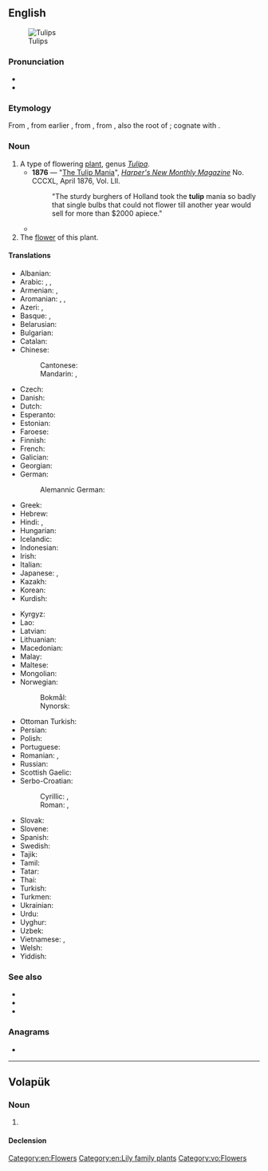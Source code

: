 {{also|TULIP}}
==English==
[[Image:Tulip - floriade canberra.jpg|thumb|Tulips]]

===Pronunciation===
* {{IPA|/ˈtjuːlɪp/|lang=en}}
* {{audio|en-us-tulip.ogg|Audio (US)|lang=en}}

===Etymology===
From {{etyl|fr|en}} {{m|fr|tulipe}}, from earlier {{m|fr|tulipan}}, from {{etyl|tr|en}} {{m|tr|tülbent||fine muslin, turban}}, from {{etyl|fa|en}} {{m|fa|دلبند|tr=dolband||turban}}, also the root of {{term|turban}}; cognate with {{cog|mzn|تولیپ||tulip|sc=fa-Arab}}.

===Noun===
{{en-noun}}

# A type of flowering [[plant]], genus ''[[Tulipa]]''.
#* '''1876''' — "[[s:The Tulip Mania|The Tulip Mania]]", ''[[w:Harper's Magazine|Harper's New Monthly Magazine]]'' No. CCCXL, April 1876, Vol. LII.
#*: "The sturdy burghers of Holland took the '''tulip''' mania so badly that single bulbs that could not flower till another year would sell for more than $2000 apiece."
#* {{quote-book|year=1918|author={{w|W. B. Maxwell}}|chapter=10
|title=[http://openlibrary.org/works/OL1097634W The Mirror and the Lamp]
|passage=He looked round the poor room, at the distempered walls, and the bad engravings in meretricious frames, the crinkly paper and wax flowers on the chiffonier; and he thought of a room like Father Bryan's, with panelling, with cut glass, with '''tulips''' in silver pots, such a room as he had hoped to have for his own.}}
# The [[flower]] of this plant.

====Translations====
{{trans-top|plant}}
* Albanian: {{t|sq|tulipani}}
* Arabic: {{t|ar|خُزَامَى}}, {{t|ar|تُولِيب|m}}, {{t|ar|لَعْلَع|m}}
* Armenian: {{t+|hy|վարդակակաչ}}, {{t+|hy|կակաչ}}
* Aromanian: {{t|rup|pãteadzã|f}}, {{t|rup|lalei|f}}, {{t|rup|tulipã|f}}
* Azeri: {{t+|az|tülpan}}, {{t+|az|dağlaləsi}}
* Basque: {{t|eu|idibihotz}}, {{t|eu|kukupel}}
* Belarusian: {{t|be|цюльпан|m|tr=cjulʹpán|sc=Cyrl}}
* Bulgarian: {{t|bg|лале|f|tr=lalé|sc=Cyrl}}
* Catalan: {{t+|ca|tulipa|f}}
* Chinese:
*: Cantonese: {{t|yue|鬱金香|tr=wat1 gam1 hoeng1|sc=Hani}}
*: Mandarin: {{t+|cmn|鬱金香|sc=Hani}}, {{t+|cmn|郁金香|tr=yùjīnxiāng|sc=Hani}}
* Czech: {{t+|cs|tulipán|m}}
* Danish: {{t+|da|tulipan|c}}
* Dutch: {{t+|nl|tulp|f}}
* Esperanto: {{t|eo|tulipo}}
* Estonian: {{t|et|tulp}}
* Faroese: {{t|fo|tulipan|f}}
* Finnish: {{t+|fi|tulppaani}}
* French: {{t+|fr|tulipe|f}}
* Galician: {{t+|gl|tulipán|m}}
* Georgian: {{t|ka|ტიტა}}
* German: {{t+|de|Tulpe|f}}
*: Alemannic German: {{t|gsw|Tulipaane|f}}
* Greek: {{t+|el|τουλίπα|f}}
* Hebrew: {{t+|he|צבעוני|tr=tzivoni|sc=Hebr}}
* Hindi: {{t|hi|ट्यूलिप|tr=ṭyūlip|sc=Deva}}, {{t+|hi|लाला|tr=lālā|sc=Deva}}
* Hungarian: {{t+|hu|tulipán}}
* Icelandic: {{t|is|túlípani|m}}
* Indonesian: {{t+|id|tulip}}
* Irish: {{t|ga|tiúilip|f}}
* Italian: {{t+|it|tulipano|m}}
* Japanese: {{t+|ja|チューリップ|tr=chūrippu}}, {{t+|ja|鬱金香|tr=うこんこう, ukonkō|sc=Jpan}}
* Kazakh: {{t+|kk|қызғалдақ|sc=Cyrl}}
* Korean: {{t+|ko|튤립|sc=Kore}}
* Kurdish: {{t+|ku|tule|sc=ku-Arab}}
{{trans-mid}}
* Kyrgyz: {{t|ky|кызгалдак|sc=Cyrl}}
* Lao: {{t|lo|ດອກທິວລິບ|sc=Laoo}}
* Latvian: {{t|lv|tulpes|m}}
* Lithuanian: {{t|lt|tulpė|f}}
* Macedonian: {{t|mk|лале|f|tr=lále|sc=Cyrl}}
* Malay: {{t|ms|tulip}}
* Maltese: {{t|mt|tulipan}}
* Mongolian: {{t|mn|алтан зул}}
* Norwegian:
*: Bokmål: {{t|nb|tulipan|m}}
*: Nynorsk: {{t|nn|tulipan|m}}
* Ottoman Turkish: {{t|ota|لاله|tr=lale|sc=ota-Arab}}
* Persian: {{t+|fa|لاله|tr=lâle}}
* Polish: {{t+|pl|tulipan|m-in}}
* Portuguese: {{t+|pt|túlipa|f}}
* Romanian: {{t+|ro|lalea|f}}, {{t+|ro|tulipă|f}}
* Russian: {{t+|ru|тюльпа́н|m}}
* Scottish Gaelic: {{t|gd|tiuilip|f}}
* Serbo-Croatian:
*: Cyrillic: {{t|sh|лала|f|sc=Cyrl}}, {{t|sh|тулипан|m|sc=Cyrl}}
*: Roman: {{t+|sh|lala|f}}, {{t+|sh|tulipan|m}}
* Slovak: {{t|sk|tulipán|m}}
* Slovene: {{t+|sl|tulipan|m}}
* Spanish: {{t+|es|tulipán|m}}
* Swedish: {{t+|sv|tulpan|c}}
* Tajik: {{t|tg|лола‍}}
* Tamil: {{t|ta|துலிப்|sc=Taml}}
* Tatar: {{t+|tt|лалә}}
* Thai: {{t|th|ทิวลิป|tr=thiu lip|sc=Thai}}
* Turkish: {{t+|tr|lale}}
* Turkmen: {{t|tk|çigilden}}
* Ukrainian: {{t|uk|тюльпан|m|tr=tjulʹpán|sc=Cyrl}}
* Urdu: {{t+|ur|لالہ|tr=lāla|sc=ur-Arab}}
* Uyghur: {{t|ug|لالە}}
* Uzbek: {{t+|uz|lola}}
* Vietnamese: {{t|vi|uất kim hương}}, {{t|vi|uất kim cương}}
* Welsh: {{t|cy|tiwlip|f}}
* Yiddish: {{t|yi|טולפּאַן|m}}
{{trans-bottom}}

===See also===
* {{projectlink|wikipedia}}
* {{commonslite|Tulipa}}
* {{specieslite|Tulipa}}

===Anagrams===
* {{anagrams|en|uplit}}

[[Category:en:Flowers]]
[[Category:en:Lily family plants]]

----

==Volapük==

===Noun===
{{vo-noun}}

# {{l|en|tulip}}

====Declension====
{{vo-decl-noun}}

[[Category:vo:Flowers]]